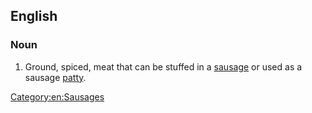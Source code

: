 ==English==

===Noun===
{{en-noun}}

# Ground, spiced, meat that can be stuffed in a [[sausage]] or used as a sausage [[patty]].
[[Category:en:Sausages]]
